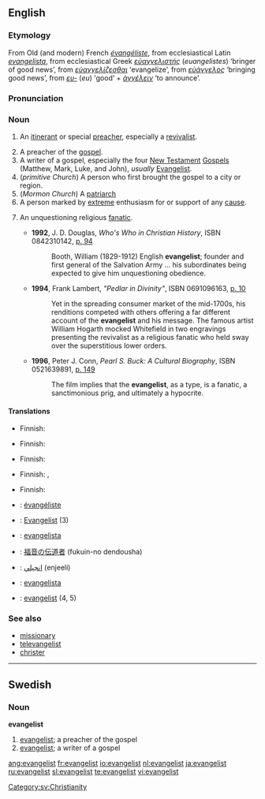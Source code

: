 {{see|Evangelist}}
==English==

===Etymology===
From Old (and modern) French ''[[évangéliste]]'', from ecclesiastical Latin ''[[evangelista]]'', from ecclesiastical Greek ''[[εὐαγγελιστής]]'' (''euangelistes'') ‘bringer of good news’, from ''[[εὐαγγελίζεσθαι]]'' ‘evangelize’, from ''[[εὐάγγελος]]'' ‘bringing good news’, from ''[[ευ-]]'' (''eu'') ‘good’ + ''[[ἀγγέλειν]]'' ‘to announce’.

===Pronunciation===
{{IPA|/ɪˈvænʤəlɪst/}}

===Noun===
{{en-noun}}

# {{Christianity}} An [[itinerant]] or special [[preacher]], especially a [[revivalist]].
# A preacher of the [[gospel]].
# A writer of a gospel, especially the four [[New Testament]] [[Gospel]]s (Matthew, Mark, Luke, and John), ''usually'' [[Evangelist]].
# (''primitive Church'') A person who first brought the gospel to a city or region.
# (''Mormon Church'') A [[patriarch]]
# A person marked by [[extreme]] enthusiasm for or support of any [[cause]].
# {{rfv-sense}} {{context|pejorative}} An unquestioning religious [[fanatic]]. 
#* '''1992''', J. D. Douglas, ''Who's Who in Christian History'', ISBN 0842310142, [http://books.google.com/books?id=yl8qy2l9TIAC&pg=PA94&dq=evangelist+unquestioning+OR+fanatic+OR+lunatic+OR+psychotic+date:1980-2007&sig=K25FY1Qu4mcZXa-_eyDEaJB7ZP8 p. 94]
#*: Booth, William (1829-1912) English '''evangelist'''; founder and first general of the Salvation Army ... his subordinates being expected to give him unquestioning obedience.
#* '''1994''', Frank Lambert, ''"Pedlar in Divinity"'', ISBN 0691096163, [http://books.google.com/books?id=w7NUPvmWpUQC&pg=PA10&ots=ArVCFJLYcq&dq=evangelist+unquestioning+OR+fanatic+OR+lunatic+OR+psychotic+date:1980-2007&sig=gmkIQWMtHO7Ba-Fieol6W-oZoJY p. 10]
#*: Yet in the spreading consumer market of the mid-1700s, his renditions competed with others offering a far different account of the '''evangelist''' and his message.  The famous artist William Hogarth mocked Whitefield in two engravings presenting the revivalist as a religious fanatic who held sway over the superstitious lower orders.
#* '''1996''', Peter J. Conn, ''Pearl S. Buck: A Cultural Biography'', ISBN 0521639891, [http://books.google.com/books?id=fxeiP7INFNcC&pg=PA149&dq=evangelist+unquestioning+OR+fanatic+OR+lunatic+OR+psychotic+date:1980-2007&sig=YVtwATzSjTIJfNxbsguj5ZV6U9U p. 149]
#*: The film implies that the '''evangelist''', as a type, is a fanatic, a sanctimonious prig, and ultimately a hypocrite.

====Translations====
{{trans-top|itinerant or special preacher, especially a revivalist}}
* Finnish: {{t|fi|matkasaarnaaja}}
{{trans-mid}}
{{trans-bottom}}

{{trans-top|preacher of the gospel}}
* Finnish: {{t|fi|evankelista}}
{{trans-mid}}
{{trans-bottom}}

{{trans-top|writer of a gospel}}
* Finnish: {{t|fi|evankelista}}
{{trans-mid}}
{{trans-bottom}}

{{trans-top|primitive Church: person who first brought the gospel to a city or region}}
{{trans-mid}}
{{trans-bottom}}

{{trans-top|Mormon Church: patriarch}}
{{trans-mid}}
{{trans-bottom}}

{{trans-top|person marked by extreme enthusiasm}}
* Finnish: {{t|fi|kiihkoilija}}, {{t|fi|intoilija}}
{{trans-mid}}
{{trans-bottom}}

{{trans-top|pejorative: unquestioning religious fanatic}}
* Finnish: {{t|fi|uskonkiihkoilija}}
{{trans-mid}}
{{trans-bottom}}

{{checktrans-top}}
* {{ttbc|French}}: [[évangéliste]]
* {{ttbc|German}}: [[Evangelist]] {{m}} (3)
* {{ttbc|Italian}}: [[evangelista]]
{{checktrans-mid}}
* {{ttbc|Japanese}}: [[福音]]の[[伝道者]] (fukuin-no dendousha)
* {{ttbc|Persian}}: [[انجيلي]] (enjeeli)
* {{ttbc|Spanish}}: [[evangelista]]
* {{ttbc|Swedish}}: [[evangelist]] {{c}} (4, 5)
{{checktrans-bottom}}

===See also===
* [[missionary]]
* [[televangelist]]
* [[christer]]

----

==Swedish==

===Noun===
{{sv-noun-reg-er}}
'''evangelist''' {{c}}

# [[#English|evangelist]]; a preacher of the gospel
# [[#English|evangelist]]; a writer of a gospel

[[Category:sv:Christianity]]

[[ang:evangelist]]
[[fr:evangelist]]
[[io:evangelist]]
[[nl:evangelist]]
[[ja:evangelist]]
[[ru:evangelist]]
[[sl:evangelist]]
[[te:evangelist]]
[[vi:evangelist]]